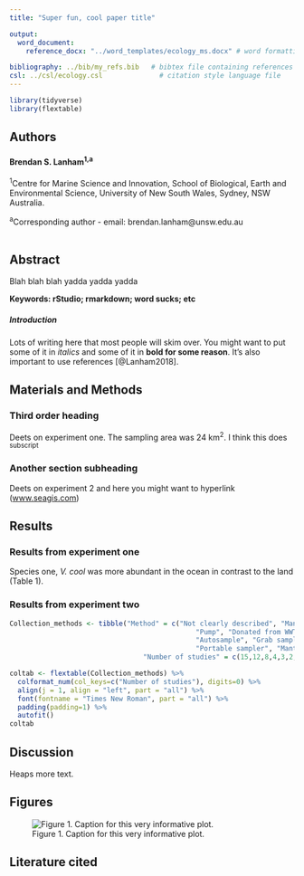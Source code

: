 ---
title: "Super fun, cool paper title"

output:
  word_document: 
    reference_docx: "../word_templates/ecology_ms.docx" # word formatting template

bibliography: ../bib/my_refs.bib   # bibtex file containing references
csl: ../csl/ecology.csl              # citation style language file
---

```{r message=FALSE, warning=FALSE, include=FALSE}
library(tidyverse)
library(flextable)
```


## Authors

#### Brendan S. Lanham^1,a^ \


^1^Centre for Marine Science and Innovation, School of Biological, Earth and Environmental Science, University of New South Wales, Sydney, NSW Australia.\


^a^Corresponding author - email: brendan.lanham@unsw.edu.au \
\

## Abstract
Blah blah blah yadda yadda yadda 
\

**Keywords: rStudio; rmarkdown; word sucks; etc**



##### Introduction

Lots of writing here that most people will skim over. You might want to put some of it in *italics* and some of it in **bold for some reason**. It's also important to use references [@Lanham2018]. 



## Materials and Methods

### Third order heading
Deets on experiment one. The sampling area was 24 km^2^. I think this does ~subscript~ 

### Another section subheading
Deets on experiment 2 and here you might want to hyperlink ([www.seagis.com](https://www.seagis.com.au))



## Results

### Results from experiment one
Species one, *V. cool* was more abundant in the ocean in contrast to the land (Table 1).

### Results from experiment two

```{r collecttable, echo=FALSE, message=FALSE, warning=FALSE}
Collection_methods <- tibble("Method" = c("Not clearly described", "Manually collected",
                                              "Pump", "Donated from WWTP", "Nets", "Sieve stacks",
                                              "Autosample", "Grab sampler", "Core sampler",
                                              "Portable sampler", "Manta trawl"),
                                 "Number of studies" = c(15,12,8,4,3,2,2,2,1,1,1))

coltab <- flextable(Collection_methods) %>% 
  colformat_num(col_keys=c("Number of studies"), digits=0) %>%
  align(j = 1, align = "left", part = "all") %>%
  font(fontname = "Times New Roman", part = "all") %>%
  padding(padding=1) %>%
  autofit()
coltab
```

## Discussion

Heaps more text.



## Figures


![Figure 1. Caption for this very informative plot.](../figures/path.png)



## Literature cited 






<!-- ```{r} -->
<!-- library(wesanderson) -->
<!-- plot <- tibble(Treatment = c("1", "2", "3"), -->
<!--                mean = c(3, 6, 15), -->
<!--                se   = c(0.2, 0.1, 4)) %>% -->
<!--   ggplot(aes(x=Treatment, y=mean, fill = Treatment)) + -->
<!--   geom_col(colour = "black") + geom_errorbar(aes(ymin=mean-se, ymax=mean+se), width = 0.2) + -->
<!--   scale_fill_manual(values = wes_palette("Zissou1")) + -->
<!--   labs(y="Number") + -->
<!--   theme_classic() -->
<!-- plot -->

<!-- ggsave("../figures/path.png", plot, width = 5, height = 4) -->
<!-- ``` -->



